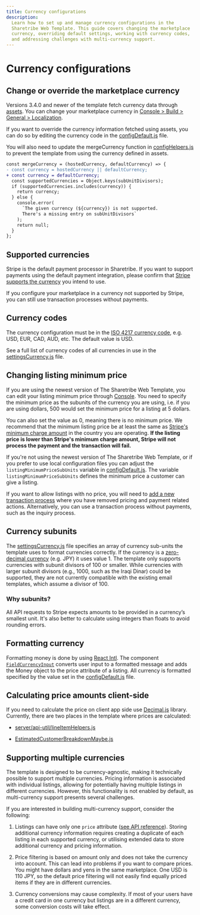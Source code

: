 ```yaml
---
title: Currency configurations
description:
  Learn how to set up and manage currency configurations in the
  Sharetribe Web Template. This guide covers changing the marketplace
  currency, overriding default settings, working with currency codes,
  and addressing challenges with multi-currency support.
---
```


# Currency configurations

## Change or override the marketplace currency

Versions 3.4.0 and newer of the template fetch currency data through
[assets](/references/assets/). You can change your marketplace currency
in
[Console > Build > General > Localization](https://console.sharetribe.com/a/general/localization).

If you want to override the currency information fetched using assets,
you can do so by editing the currency code in the
[configDefault.js](https://github.com/sharetribe/web-template/blob/main/src/config/configDefault.js#L20)
file.

You will also need to update the mergeCurrency function in
[configHelpers.js](https://github.com/sharetribe/web-template/blob/main/src/util/configHelpers.js#L51-L63)
to prevent the template from using the currency defined in assets.

```diff
const mergeCurrency = (hostedCurrency, defaultCurrency) => {
- const currency = hostedCurrency || defaultCurrency;
+ const currency = defaultCurrency;
  const supportedCurrencies = Object.keys(subUnitDivisors);
  if (supportedCurrencies.includes(currency)) {
    return currency;
  } else {
    console.error(
      `The given currency (${currency}) is not supported.
      There's a missing entry on subUnitDivisors`
    );
    return null;
  }
};

```

## Supported currencies

Stripe is the default payment processor in Sharetribe. If you want to
support payments using the default payment integration, please confirm
that [Stripe supports the currency](https://stripe.com/docs/currencies)
you intend to use.

If you configure your marketplace in a currency not supported by Stripe,
you can still use transaction processes without payments.

## Currency codes

The currency configuration must be in the
[ISO 4217 currency code](https://en.wikipedia.org/wiki/ISO_4217#List_of_ISO_4217_currency_codes),
e.g. USD, EUR, CAD, AUD, etc. The default value is USD.

See a full list of currency codes of all currencies in use in the
[settingsCurrency.js](https://github.com/sharetribe/web-template/blob/f8e1ceff83f06ce62c94a66ef0b8236fa2c5c218/src/config/settingsCurrency.js#L3)
file.

## Changing listing minimum price

If you are using the newest version of The Sharetribe Web Template, you
can edit your listing minimum price through
[Console](https://console.sharetribe.com/a/transactions/minimum-transaction-size).
You need to specify the minimum price as the subunits of the currency
you are using, i.e. if you are using dollars, 500 would set the minimum
price for a listing at 5 dollars.

You can also set the value as 0, meaning there is no minimum price. We
recommend that the minimum listing price be at least the same as
[Stripe's minimum charge amount](https://stripe.com/docs/currencies#minimum-and-maximum-charge-amounts)
in the country you are operating. **If the listing price is lower than
Stripe's minimum charge amount, Stripe will not process the payment and
the transaction will fail.**

If you're not using the newest version of The Sharetribe Web Template,
or if you prefer to use local configuration files you can adjust the
`listingMinimumPriceSubUnits` variable in
[configDefault.js](https://github.com/sharetribe/web-template/blob/main/src/config/configDefault.js#L25).
The variable `listingMinimumPriceSubUnits` defines the minimum price a
customer can give a listing.

If you want to allow listings with no price, you will need to
[add a new transaction process](/how-to/transaction-process/change-transaction-process-in-template/)
where you have removed pricing and payment related actions.
Alternatively, you can use a transaction process without payments, such
as the inquiry process.

## Currency subunits

The
[settingsCurrency.js](https://github.com/sharetribe/web-template/blob/main/src/config/settingsCurrency.js)
file specifies an array of currency sub-units the template uses to
format currencies correctly. If the currency is a
[zero-decimal currency](https://stripe.com/docs/currencies#zero-decimal)
(e.g. JPY) it uses value 1. The template only supports currencies with
subunit divisors of 100 or smaller. While currencies with larger subunit
divisors (e.g., 1000, such as the Iraqi Dinar) could be supported, they
are not currently compatible with the existing email templates, which
assume a divisor of 100.

### Why subunits?

All API requests to Stripe expects amounts to be provided in a
currency’s smallest unit. It's also better to calculate using integers
than floats to avoid rounding errors.

## Formatting currency

Formatting money is done by using
[React Intl](https://github.com/yahoo/react-intl). The component
[`FieldCurrencyInput`](https://github.com/sharetribe/web-template/blob/main/src/components/FieldCurrencyInput/FieldCurrencyInput.js)
converts user input to a formatted message and adds the Money object to
the price attribute of a listing. All currency is formatted specified by
the value set in the
[configDefault.js](https://github.com/sharetribe/web-template/blob/main/src/config/configDefault.js#L20)
file.

## Calculating price amounts client-side

If you need to calculate the price on client app side use
[Decimal.js](https://github.com/MikeMcl/decimal.js/) library. Currently,
there are two places in the template where prices are calculated:

- [server/api-util/lineItemHelpers.js](https://github.com/sharetribe/web-template/blob/main/server/api-util/lineItemHelpers.js)

- [EstimatedCustomerBreakdownMaybe.js](https://github.com/sharetribe/web-template/blob/main/src/components/OrderPanel/EstimatedCustomerBreakdownMaybe.js)

## Supporting multiple currencies

The template is designed to be currency-agnostic, making it technically
possible to support multiple currencies. Pricing information is
associated with individual listings, allowing for potentially having
multiple listings in different currencies. However, this functionality
is not enabled by default, as multi-currency support presents several
challenges.

If you are interested in building multi-currency support, consider the
following:

1. Listings can have only one `price` attribute
   ([see API reference](https://www.sharetribe.com/api-reference/marketplace.html#listing-resource-format)).
   Storing additional currency information requires creating a duplicate
   of each listing in each supported currency, or utilising extended
   data to store additional currency and pricing information.

2. Price filtering is based on amount only and does not take the
   currency into account. This can lead into problems if you want to
   compare prices. You might have dollars and yens in the same
   marketplace. One USD is 110 JPY, so the default price filtering will
   not easily find equally priced items if they are in different
   currencies.

3. Currency conversions may cause complexity. If most of your users have
   a credit card in one currency but listings are in a different
   currency, some conversion costs will take effect.
